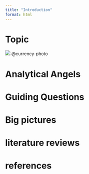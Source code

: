 ```yaml
---
title: "Introduction"
format: html
---
```


# Topic 

![](/image/currency.jpg)
@currency-photo


# Analytical Angels


# Guiding Questions 



# Big pictures


# literature reviews


# references
